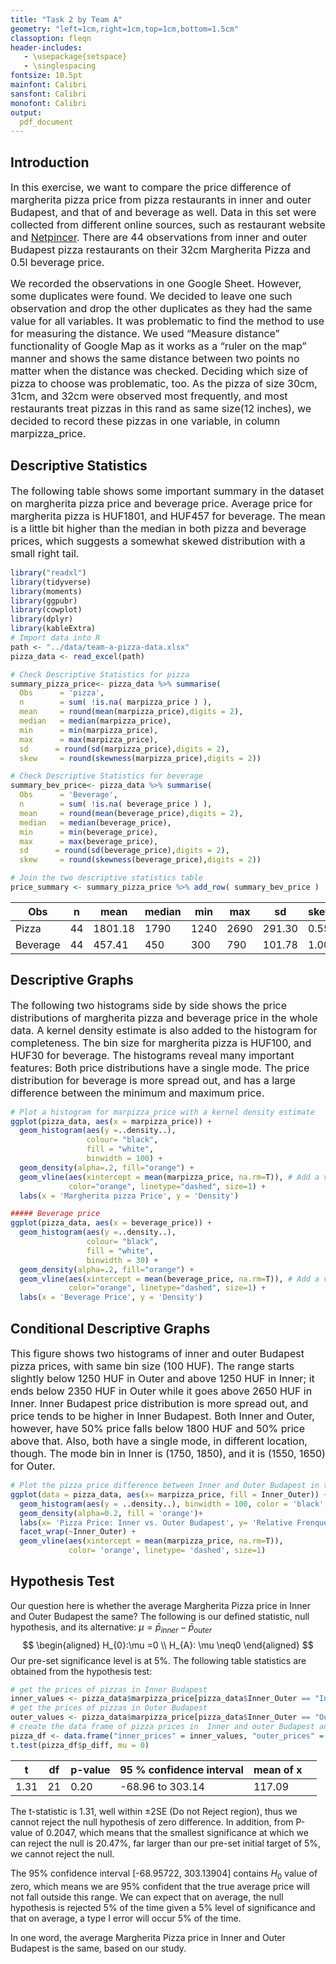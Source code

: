 ```yaml
---
title: "Task 2 by Team A"
geometry: "left=1cm,right=1cm,top=1cm,bottom=1.5cm"
classoption: fleqn
header-includes:
   - \usepackage{setspace}
   - \singlespacing
fontsize: 10.5pt
mainfont: Calibri
sansfont: Calibri
monofont: Calibri
output: 
  pdf_document
---
```


## Introduction
<font size="3"> In this exercise, we want to compare the price difference of margherita pizza price from pizza restaurants in inner and outer Budapest, and that of and beverage as well. Data in this set were collected from different online sources, such as restaurant website and [Netpincer](www.netpincer.hu). There are 44 observations from inner and outer Budapest pizza restaurants on their 32cm Margherita Pizza and 0.5l beverage price. 
</font> 

<font size="3">
We recorded the observations in one Google Sheet. However, some duplicates were found. We decided to leave one such observation and drop the other duplicates as they had the same value for all variables. It was problematic to find the method to use for measuring the distance. We used "Measure distance" functionality of Google Map as it works as a "ruler on the map" manner and shows the same distance between two points no matter when the distance was checked. Deciding which size of pizza to choose was problematic, too. As the pizza of size 30cm, 31cm, and 32cm were observed most frequently, and most restaurants treat pizzas in this rand as same size(12 inches), we decided to record these pizzas in one variable, in column marpizza_price.
</font>

## Descriptive Statistics
<font size="3"> The following table shows some important summary in the dataset on margherita pizza price and beverage price. Average price for margherita pizza is HUF1801, and HUF457 for beverage. The mean is a little bit higher than the median in both pizza and beverage prices, which suggests a somewhat skewed distribution with a small right tail. 
</font> 

```r
library("readxl")
library(tidyverse)
library(moments)
library(ggpubr)
library(cowplot)
library(dplyr)
library(kableExtra)
# Import data into R
path <- "../data/team-a-pizza-data.xlsx"
pizza_data <- read_excel(path)

# Check Descriptive Statistics for pizza 
summary_pizza_price<- pizza_data %>% summarise(
  Obs      = 'pizza',
  n        = sum( !is.na( marpizza_price ) ),
  mean     = round(mean(marpizza_price),digits = 2),
  median   = median(marpizza_price),
  min      = min(marpizza_price),
  max      = max(marpizza_price),
  sd      = round(sd(marpizza_price),digits = 2),
  skew     = round(skewness(marpizza_price),digits = 2))

# Check Descriptive Statistics for beverage
summary_bev_price<- pizza_data %>% summarise(
  Obs      = 'Beverage',
  n        = sum( !is.na( beverage_price ) ),
  mean     = round(mean(beverage_price),digits = 2),
  median   = median(beverage_price),
  min      = min(beverage_price),
  max      = max(beverage_price),
  sd      = round(sd(beverage_price),digits = 2),
  skew     = round(skewness(beverage_price),digits = 2))

# Join the two descriptive statistics table
price_summary <- summary_pizza_price %>% add_row( summary_bev_price ) 

```

Obs | n | mean | median | min | max | sd | skew 
----- | ---- | ---- | ---- | ---- | ---- | ---- | -----
Pizza | 44 | 1801.18 | 1790 | 1240 | 2690 | 291.30 | 0.55
Beverage | 44 | 457.41 | 450 | 300 | 790 | 101.78 | 1.00

## Descriptive Graphs
<font size="3"> The following two histograms side by side shows the price distributions of margherita pizza and beverage price in the whole data. A kernel density estimate is also added to the histogram for completeness. The bin size for margherita pizza is HUF100, and HUF30 for beverage. The histograms reveal many important features: Both price distributions have a single mode. The price distribution for beverage is more spread out, and has a large difference between the minimum and maximum price. 
</font> 

```r
# Plot a histogram for marpizza_price with a kernel density estimate
ggplot(pizza_data, aes(x = marpizza_price)) + 
  geom_histogram(aes(y =..density..), 
                 colour= "black", 
                 fill = "white",
                 binwidth = 100) +
  geom_density(alpha=.2, fill="orange") +
  geom_vline(aes(xintercept = mean(marpizza_price, na.rm=T)), # Add a vertical line for mean of marpizza_price and ignore NA values for mean
             color="orange", linetype="dashed", size=1) +
  labs(x = 'Margherita pizza Price', y = 'Density')

##### Beverage price
ggplot(pizza_data, aes(x = beverage_price)) + 
  geom_histogram(aes(y =..density..), 
                 colour= "black", 
                 fill = "white",
                 binwidth = 30) +
  geom_density(alpha=.2, fill="orange") +
  geom_vline(aes(xintercept = mean(beverage_price, na.rm=T)), # Add a vertical line for mean of beverage_price and ignore NA values for mean
             color="orange", linetype="dashed", size=1) +
  labs(x = 'Beverage Price', y = 'Density')
```

## Conditional Descriptive Graphs
<font size="3"> This figure shows two histograms of inner and outer Budapest pizza prices, with same bin size (100 HUF). The range starts slightly below 1250 HUF in Outer and above 1250 HUF in Inner; it ends below 2350 HUF in Outer while it goes above 2650 HUF in Inner. Inner Budapest price distribution is more spread out, and price tends to be higher in Inner Budapest. Both Inner and Outer, however, have 50% price falls below 1800 HUF and 50% price above that. Also, both have a single mode, in different location, though. The mode bin in Inner is (1750, 1850), and it is (1550, 1650) for Outer.
</font> 
```r
# Plot the pizza price difference between Inner and Outer Budapest in two histograms
ggplot(data = pizza_data, aes(x= marpizza_price, fill = Inner_Outer)) +
  geom_histogram(aes(y = ..density..), binwidth = 100, color = 'black', fill='white', alpha =0.5) +
  geom_density(alpha=0.2, fill = 'orange')+
  labs(x= 'Pizza Price: Inner vs. Outer Budapest', y= 'Relative Frenquency') +
  facet_wrap(~Inner_Outer) +
  geom_vline(aes(xintercept = mean(marpizza_price, na.rm=T)),
             color= 'orange', linetype= 'dashed', size=1)
```


## Hypothesis Test
Our question here is whether the average Margherita Pizza price in Inner and Outer Budapest the same? The following is our defined statistic, null hypothesis, and its alternative:
 $\mu=\bar{p}_{inner}-\bar{p}_{outer}$
$$
\begin{aligned}
 H_{0}:\mu =0 \\
 H_{A}: \mu \neq0
\end{aligned}
$$
Our pre-set significance level is at 5%. The following table statistics are obtained from the hypothesis test:

```r
# get the prices of pizzas in Inner Budapest
inner_values <- pizza_data$marpizza_price[pizza_data$Inner_Outer == "Inner"]
# get the prices of pizzas in Outer Budapest
outer_values <- pizza_data$marpizza_price[pizza_data$Inner_Outer == "Outer"]
# create the data frame of pizza prices in  Inner and outer Budapest and their difference
pizza_df <- data.frame("inner_prices" = inner_values, "outer_prices" = outer_values, "p_diff" = inner_values - outer_values)
t.test(pizza_df$p_diff, mu = 0)
```
t | df | p-value | 95 % confidence interval | mean of x
----- | ---- | ---- | ---- | ---- | ---- 
1.31 | 21 | 0.20 | -68.96 to 303.14 | 117.09 

The t-statistic is 1.31, well within ±2SE (Do not Reject region), thus we cannot reject the null hypothesis of zero difference. In addition, from P-value of 0.2047, which means that the smallest significance at which we can reject the null is 20.47%, far larger than our pre-set initial target of 5%, we cannot reject the null.

The 95% confidence interval [-68.95722, 303.13904] contains $H_{0}$ value of zero, which means we are 95% confident that the true average price will not fall outside this range. We can expect that on average, the null hypothesis is rejected 5% of the time given a 5% level of significance and that on average, a type I error will occur 5% of the time.

In one word, the average Margherita Pizza price in Inner and Outer Budapest is the same, based on our study.



